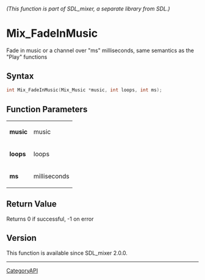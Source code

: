 ====== (This function is part of SDL_mixer, a separate library from SDL.) ======
= Mix_FadeInMusic =

Fade in music or a channel over "ms" milliseconds, same semantics as the "Play" functions 

== Syntax ==

<syntaxhighlight lang='c'>
int Mix_FadeInMusic(Mix_Music *music, int loops, int ms);
</syntaxhighlight>

== Function Parameters ==

{|
|'''music'''
|music
|-
|'''loops'''
|loops
|-
|'''ms'''
|milliseconds
|}

== Return Value ==

Returns 0 if successful, -1 on error

== Version ==

This function is available since SDL_mixer 2.0.0.

----
[[CategoryAPI]]


